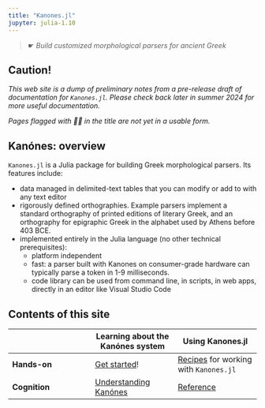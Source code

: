 ```yaml
---
title: "Kanones.jl"
jupyter: julia-1.10
---
```


> ☛ *Build customized morphological parsers for ancient Greek*


::: {.callout-caution} 
## Caution!


*This web site is a dump of preliminary notes from a pre-release draft of documentation for `Kanones.jl`. Please check back later in summer 2024 for more useful documentation.*

*Pages flagged with 🤷‍♂️ in the title are not yet in a usable form.*

:::


## Kanónes: overview



`Kanones.jl` is a Julia package for building Greek morphological parsers. Its features include:

- data managed in delimited-text tables that you can modify or add to with any text editor
- rigorously defined orthographies.  Example parsers implement a standard orthography of printed editions of literary Greek, and an orthography for epigraphic Greek in the alphabet used by Athens before 403 BCE.
- implemented entirely in the Julia language (no other technical prerequisites): 
    - platform independent
    - fast:  a parser built with Kanones on consumer-grade hardware can typically parse a token in 1-9 milliseconds.
    - code library can be used from command line, in scripts, in web apps, directly in an editor like Visual Studio Code

## Contents of this site

| | Learning about the Kanónes system | Using Kanones.jl |
| --- | --- | --- |
| **Hands-on** | [Get started](tutorials/index.qmd)!  |[Recipes](guides/index.qmd) for working with `Kanones.jl` |
| **Cognition** | [Understanding Kanónes](concepts/index.qmd)  | [Reference](reference/index.qmd) |